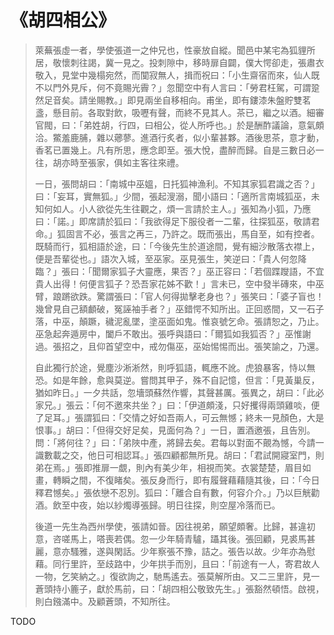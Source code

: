 # 《胡四相公》

> 萊蕪張虛一者，學使張道一之仲兄也，性豪放自縱。聞邑中某宅為狐貍所居，敬懷刺往謁，冀一見之。投刺隙中，移時扉自闢，僕大愕卻走，張肅衣敬入，見堂中幾榻宛然，而闃寂無人，揖而祝曰：「小生齋宿而來，仙人既不以門外見斥，何不竟賜光霽？」忽聞空中有人言曰：「勞君枉駕，可謂跫然足音矣。請坐賜教。」即見兩坐自移相向。甫坐，即有鏤漆朱盤貯雙茗盞，懸目前。各取對飲，吸嚦有聲，而終不見其人。茶已，繼之以酒。細審官閥，曰：「弟姓胡，行四，曰相公，從人所呼也。」於是酬酢議論，意氣頗洽。鱉羞鹿脯，雜以薌蓼。進酒行炙者，似小輩甚夥。酒後思茶，意才動，香茗已置幾上。凡有所思，應念即至。張大悅，盡醉而歸。自是三數日必一往，胡亦時至張家，俱如主客往來禮。
>
> 一日，張問胡曰：「南城中巫媼，日托狐神漁利。不知其家狐君識之否？」曰：「妄耳，實無狐。」少間，張起溲溺，聞小語曰：「適所言南城狐巫，未知何如人。小人欲從先生往觀之，煩一言請於主人。」張知為小狐，乃應曰：「諾。」即席請於狐曰：「我欲得足下服役者一二輩，往探狐巫，敬請君命。」狐固言不必，張言之再三，乃許之。既而張出，馬自至，如有控者。既騎而行，狐相語於途，曰：「今後先生於道途間，覺有細沙散落衣襟上，便是吾輩從也。」語次入城，至巫家。巫見張生，笑逆曰：「貴人何忽降臨？」張曰：「聞爾家狐子大靈應，果否？」巫正容曰：「若個蹀躞語，不宜貴人出得！何便言狐子？恐吾家花姊不歡！」言未已，空中發半磚來，中巫臂，踉蹡欲跌。驚謂張曰：「官人何得拋擊老身也？」張笑曰：「婆子盲也！幾曾見自己額顱破，冤誣袖手者？」巫錯愕不知所出。正回惑間，又一石子落，中巫，顛蹶，穢泥亂墜，塗巫面如鬼。惟哀號乞命。張請恕之，乃止。巫急起奔遁房中，闔戶不敢出。張呼與語曰：「爾狐如我狐否？」巫惟謝過。張招之，且仰首望空中，戒勿傷巫，巫始惕惕而出。張笑諭之，乃還。
>
> 自此獨行於途，覺塵沙淅淅然，則呼狐語，輒應不訛。虎狼暴客，恃以無恐。如是年餘，愈與莫逆。嘗問其甲子，殊不自記憶，但言：「見黃巢反，猶如昨日。」一夕共話，忽墻頭蘇然作響，其聲甚厲。張異之，胡曰：「此必家兄。」張云：「何不邀來共坐？」曰：「伊道頗淺，只好攫得兩頭雞啖，便了足耳。」張謂狐曰：「交情之好如吾兩人，可云無憾；終未一見顏色，大是恨事。」胡曰：「但得交好足矣，見面何為？」一日，置酒邀張，且告別。問：「將何往？」曰：「弟陜中產，將歸去矣。君每以對面不覿為憾，今請一識數載之交，他日可相認耳。」張四顧都無所見。胡曰：「君試開寢室門，則弟在焉。」張即推扉一覷，則內有美少年，相視而笑。衣裳楚楚，眉目如畫，轉瞬之間，不復睹矣。張反身而行，即有履聲藉藉隨其後，曰：「今日釋君憾矣。」張依戀不忍別。狐曰：「離合自有數，何容介介。」乃以巨觥勸酒。飲至中夜，始以紗燭導張歸。明日往探，則空屋冷落而已。
>
> 後道一先生為西州學使，張請如晉。因往視弟，願望頗奢。比歸，甚違初意，咨嗟馬上，嗒喪若偶。忽一少年騎青驢，躡其後。張回顧，見裘馬甚麗，意亦騷雅，遂與閑話。少年察張不豫，詰之。張告以故。少年亦為慰藉。同行里許，至歧路中，少年拱手而別，且曰：「前途有一人，寄君故人一物，乞笑納之。」復欲詢之，馳馬遙去。張莫解所由。又二三里許，見一蒼頭持小簏子，獻於馬前，曰：「胡四相公敬致先生。」張豁然頓悟。啟視，則白鏹滿中。及顧蒼頭，不知所往。

TODO
